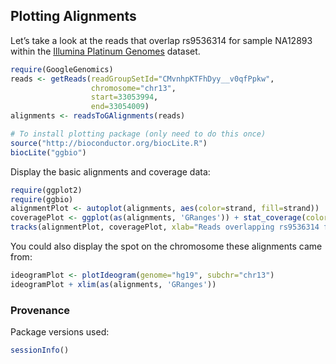 <!-- R Markdown Documentation, DO NOT EDIT THE PLAIN MARKDOWN VERSION OF THIS FILE -->

<!-- Copyright 2014 Google Inc. All rights reserved. -->

<!-- Licensed under the Apache License, Version 2.0 (the "License"); -->
<!-- you may not use this file except in compliance with the License. -->
<!-- You may obtain a copy of the License at -->

<!--     http://www.apache.org/licenses/LICENSE-2.0 -->

<!-- Unless required by applicable law or agreed to in writing, software -->
<!-- distributed under the License is distributed on an "AS IS" BASIS, -->
<!-- WITHOUT WARRANTIES OR CONDITIONS OF ANY KIND, either express or implied. -->
<!-- See the License for the specific language governing permissions and -->
<!-- limitations under the License. -->

Plotting Alignments
-------------------

Let's take a look at the reads that overlap rs9536314 for sample NA12893 within the [Illumina Platinum Genomes](https://cloud.google.com/genomics/data/platinum-genomes) dataset.
```r
require(GoogleGenomics)
reads <- getReads(readGroupSetId="CMvnhpKTFhDyy__v0qfPpkw",
                  chromosome="chr13",
                  start=33053994,
                  end=33054009)
alignments <- readsToGAlignments(reads)
```

```r
# To install plotting package (only need to do this once)
source("http://bioconductor.org/biocLite.R")
biocLite("ggbio")
```

Display the basic alignments and coverage data:
```r
require(ggplot2)
require(ggbio)
alignmentPlot <- autoplot(alignments, aes(color=strand, fill=strand))
coveragePlot <- ggplot(as(alignments, 'GRanges')) + stat_coverage(color="gray40", fill="skyblue")
tracks(alignmentPlot, coveragePlot, xlab="Reads overlapping rs9536314 for NA12893")
```

You could also display the spot on the chromosome these alignments came from:
```r
ideogramPlot <- plotIdeogram(genome="hg19", subchr="chr13")
ideogramPlot + xlim(as(alignments, 'GRanges'))
```

### Provenance
Package versions used:
```r
sessionInfo()
```
